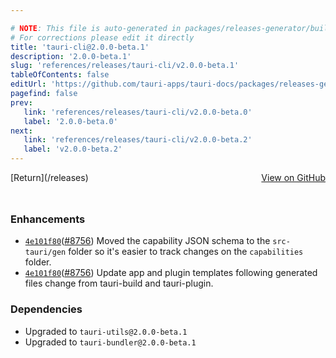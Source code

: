 ```yaml
---

# NOTE: This file is auto-generated in packages/releases-generator/build.ts
# For corrections please edit it directly
title: 'tauri-cli@2.0.0-beta.1'
description: '2.0.0-beta.1'
slug: 'references/releases/tauri-cli/v2.0.0-beta.1'
tableOfContents: false
editUrl: 'https://github.com/tauri-apps/tauri-docs/packages/releases-generator/build.ts'
pagefind: false
prev:
   link: 'references/releases/tauri-cli/v2.0.0-beta.0'
   label: '2.0.0-beta.0'
next:
   link: 'references/releases/tauri-cli/v2.0.0-beta.2'
   label: 'v2.0.0-beta.2'
---
```


<div style="margin-bottom:3rem; display: flex; justify-content: space-between; align-items: center"><span>[Return](/releases)</span><span><a href="https://github.com/tauri-apps/tauri/releases/tag/tauri-cli-v2.0.0-beta.1">View on GitHub</a></span></div>

### Enhancements

- [`4e101f80`](https://www.github.com/tauri-apps/tauri/commit/4e101f801657e7d01ce8c22f9c6468067d0caab2)([#8756](https://www.github.com/tauri-apps/tauri/pull/8756)) Moved the capability JSON schema to the `src-tauri/gen` folder so it&#39;s easier to track changes on the `capabilities` folder.
- [`4e101f80`](https://www.github.com/tauri-apps/tauri/commit/4e101f801657e7d01ce8c22f9c6468067d0caab2)([#8756](https://www.github.com/tauri-apps/tauri/pull/8756)) Update app and plugin templates following generated files change from tauri-build and tauri-plugin.

### Dependencies

- Upgraded to `tauri-utils@2.0.0-beta.1`
- Upgraded to `tauri-bundler@2.0.0-beta.1`

